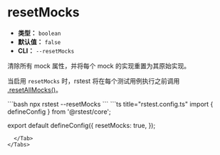 # resetMocks

- **类型：** `boolean`
- **默认值：** `false`
- **CLI：** `--resetMocks`

清除所有 mock 属性，并将每个 mock 的实现重置为其原始实现。

当启用 `resetMocks` 时，rstest 将在每个测试用例执行之前调用 [.resetAllMocks()](/api/rstest/mockFunctions#rstestresetallmocks)。


<Tabs defaultValue='rstest.config.ts'>
  <Tab label="CLI">
  ```bash
  npx rstest --resetMocks
  ```
  </Tab>
  <Tab label="rstest.config.ts">
```ts title="rstest.config.ts"
import { defineConfig } from '@rstest/core';

export default defineConfig({
  resetMocks: true,
});
```
  </Tab>
</Tabs>
